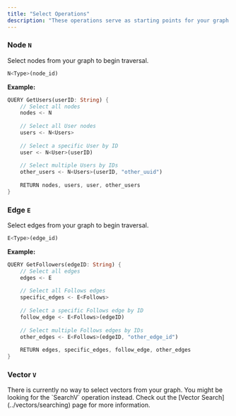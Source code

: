 ```yaml
---
title: "Select Operations"
description: "These operations serve as starting points for your graph traversals."
---
```


### Node `N`

Select nodes from your graph to begin traversal.

```rust
N<Type>(node_id)
```

**Example:**

```rust [expandable]
QUERY GetUsers(userID: String) {
    // Select all nodes
    nodes <- N
    
    // Select all User nodes
    users <- N<Users>
    
    // Select a specific User by ID
    user <- N<User>(userID)
    
    // Select multiple Users by IDs
    other_users <- N<Users>(userID, "other_uuid")
    
    RETURN nodes, users, user, other_users
}
```

### Edge `E`

Select edges from your graph to begin traversal.

```rust
E<Type>(edge_id)
```

**Example:**

```rust [expandable]
QUERY GetFollowers(edgeID: String) {
    // Select all edges
    edges <- E
    
    // Select all Follows edges
    specific_edges <- E<Follows>
    
    // Select a specific Follows edge by ID
    follow_edge <- E<Follows>(edgeID)
    
    // Select multiple Follows edges by IDs
    other_edges <- E<Follows>(edgeID, "other_edge_id")
    
    RETURN edges, specific_edges, follow_edge, other_edges
}
```

### Vector `V`
<Note>
There is currently no way to select vectors from your graph.
You might be looking for the `SearchV` operation instead. 
Check out the [Vector Search](../vectors/searching) page for more information.
</Note>